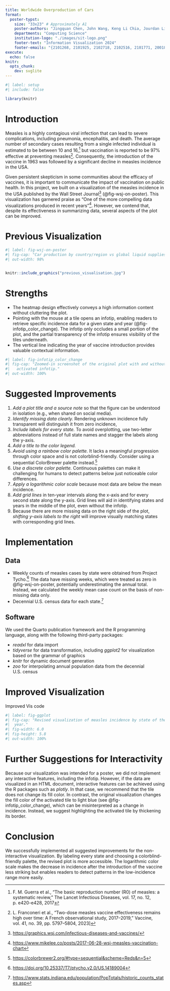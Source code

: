 ```yaml
---
title: Worldwide Overproduction of Cars
format:
  poster-typst: 
    size: "33x23" # Approximately A1
    poster-authors: "Jingquan Chen, John Wang, Keng Li Chia, Jourdan Lim, Perpetua Raj, Joey Tan"
    departments: "Computing Science"
    institution-logo: "./images/sit-logo.png"
    footer-text: "Information Visualization 2024"
    footer-emails: "{2101268, 2101925, 2102718, 2102516, 2101771, 2001885}"
execute:
  echo: false
knitr:
  opts_chunk:
    dev: svglite
---
```


```r
#| label: setup
#| include: false

library(knitr)
```


# Introduction

Measles is a highly contagious viral infection that can lead to severe complications, including pneumonia, encephalitis, and death. The average number of secondary cases resulting from a single infected individual is estimated to be between 10 and 16,[^guerra_basic_2017] but vaccination is reported to be 97% effective at preventing measles[^franconeri_two-dose_2023]. Consequently, the introduction of the vaccine in 1963 was followed by a significant decline in measles incidence in the USA.

[^guerra_basic_2017]: F. M. Guerra et al., “The basic reproduction number (R0) of measles: a systematic review,” The Lancet Infectious Diseases, vol. 17, no. 12, p. e420-e428, 2017
[^franconeri_two-dose_2023]: L. Franconeri et al., “Two-dose measles vaccine effectiveness remains high over time: A French observational study, 2017–2019,” Vaccine, vol. 41, no. 39, pp. 5797–5804, 2023]

Given persistent skepticism in some communities about the efficacy of vaccines, it is important to communicate the impact of vaccination on public health. In this project, we built on a visualization of the measles incidence in the USA published by the Wall Street Journal[^debold_battling_2015] (@fig-wsj-on-poster). This visualization has garnered praise as "One of the more compelling data visualizations produced in recent years"[^lee_reproducing_2017]. However, we contend that, despite its effectiveness in summarizing data, several aspects of the plot can be improved.

[^lee_reproducing_2017]: <https://www.mikelee.co/posts/2017-06-28-wsj-measles-vaccination-chart>

# Previous Visualization

```r
#| label: fig-wsj-on-poster
#| fig-cap: "Car production by country/region vs global liquid supplies"
#| out-width: 98%


knitr::include_graphics("previous_visualisation.jpg")
```

[^debold_battling_2015]: <https://graphics.wsj.com/infectious-diseases-and-vaccines/>

# Strengths

*   The heatmap design effectively conveys a high information content without
    cluttering the plot.
*   Pointing with the mouse at a tile opens an infotip, enabling readers to
    retrieve specific incidence data for a given state and
    year (@fig-infotip_color_change). The infotip only occludes a small
    portion of the plot, and the partial transparency of the infotip ensures
    visibility of the tiles underneath.
*   The vertical line indicating the year of vaccine introduction provides
    valuable contextual information.

```r
#| label: fig-infotip_color_change
#| fig-cap: "Zoomed-in screenshot of the original plot with and without
#|   activated infotip."
#| out-width: 100%

```


# Suggested Improvements

1.  *Add a plot title and a source note* so that the figure can be understood in
    isolation (e.g., when shared on social media).
1.  *Identify missing data clearly.*  Rendering unknown incidence fully
    transparent will distinguish it from zero incidence,
1.  *Include labels for every state.* To avoid overplotting, use two-letter
    abbreviations instead of full state names and stagger the labels along the
    y-axis.
1.  *Add a title to the color legend.*
1.  *Avoid using a rainbow color palette.* It lacks a meaningful progression
    through color space and is not colorblind-friendly. Consider using a
    sequential ColorBrewer palette instead.[^colorbrewer]
1.  *Use a discrete color palette.* Continuous palettes can make it
    challenging for humans to detect patterns below just noticeable color
    differences.
1.  *Apply a logarithmic color scale* because most data are below the mean
    incidence.
1.  *Add grid lines* in ten-year intervals along the x-axis and for every
    second state along the y-axis. Grid lines will aid in identifying states
    and years in the middle of the plot, even without the infotip.
1.  Because there are more missing data on the right side of the plot,
    *shifting y-axis labels to the right* will improve visually matching
    states with corresponding grid lines.
    
[^colorbrewer]: <https://colorbrewer2.org/#type=sequential&scheme=Reds&n=5>
    
    
# Implementation


## Data

*   Weekly counts of measles cases by state were obtained from Project
    Tycho.[^panhuis_counts_2018] The data have missing weeks, which were
    treated as zero in @fig-wsj-on-poster, potentially underestimating the
    annual total. Instead, we calculated the weekly mean case count on the
    basis of non-missing data only.
*   Decennial U.S.\ census data for each state.[^stats_state_2023]

[^panhuis_counts_2018]: <https://doi.org/10.25337/T7/ptycho.v2.0/US.14189004>
[^stats_state_2023]: <https://www.stats.indiana.edu/population/PopTotals/historic_counts_states.asp>


## Software

We used the Quarto publication framework and the R programming language, along with the following third-party packages:

*   *readxl* for data import
*   *tidyverse* for data transformation, including *ggplot2* for visualization
    based on the grammar of graphics
*   *knitr* for dynamic document generation
*   *zoo* for interpolating annual population data from the decennial
    U.S.\ census

```{=typst}
#v(2em)
```

# Improved Visualization

Improved Vis code
```r
#| label: fig-ggplot
#| fig-cap: "Revised visualization of measles incidence by state of the USA and
#|  year."
#| fig-width: 6.0
#| fig-height: 5.8
#| out-width: 100%

```


# Further Suggestions for Interactivity

Because our visualization was intended for a poster, we did not implement any interactive features, including the infotip. However, if the data are visualized in an HTML document, interactive features can be achieved using the R packages such as *plotly*. In that case, we recommend that the tile does not change its fill color. In contrast, the original visualization changes the fill color of the activated tile to light blue (see @fig-infotip_color_change), which can be misinterpreted as a change in incidence. Instead, we suggest highlighting the activated tile by thickening its border.


# Conclusion

We successfully implemented all suggested improvements for the non-interactive visualization. By labeling every state and choosing a colorblind-friendly palette, the revised plot is more accessible. The logarithmic color scale makes the decrease in incidence after the introduction of the vaccine less striking but enables readers to detect patterns in the low-incidence range more easily.
